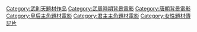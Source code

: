 [[Category:武則天題材作品|Category:武則天題材作品]]
[[Category:武周時期背景電影|Category:武周時期背景電影]]
[[Category:唐朝背景電影|Category:唐朝背景電影]]
[[Category:皇后主角題材電影|Category:皇后主角題材電影]]
[[Category:君主主角題材電影|Category:君主主角題材電影]]
[[Category:女性題材傳記片|Category:女性題材傳記片]]